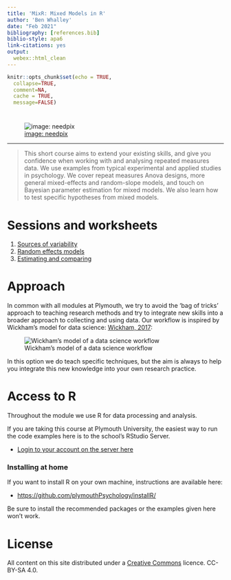 ```yaml
---
title: 'MixR: Mixed Models in R'
author: 'Ben Whalley'
date: "Feb 2021"
bibliography: [references.bib]
biblio-style: apa6
link-citations: yes
output:
  webex::html_clean
---
```



```r
knitr::opts_chunk$set(echo = TRUE,
  collapse=TRUE,
  comment=NA,
  cache = TRUE,
  message=FALSE)
```



# {-}


![[image: needpix](https://www.needpix.com/photo/1798216/cocktails-watercolor-colorful-watercolour-paint-party-alcohol-painted-artistic)](images/cocktails.png)

------------------


> This short course aims to extend your existing skills, and give you confidence when
> working with and analysing repeated measures data. We use examples from typical
> experimental and applied studies in psychology. We cover repeat measures Anova
> designs, more general mixed-effects and random-slope models, and touch on Bayesian
> parameter estimation for mixed models. We also  learn how to test specific hypotheses 
> from mixed models.


# Sessions and worksheets

1. [Sources of variability](01-repeat-measures.html)
1. [Random effects models](02-mixed-models.html)
1. [Estimating and comparing](03-estimating.html)



# Approach

In common with all modules at Plymouth, we try to avoid the 'bag of tricks' approach to
teaching research methods and try to integrate new skills into a broader approach to
collecting and using data. Our workflow is inspired by Wickham's model for data science:
[Wickham, 2017](http://r4ds.had.co.nz/introduction.html):

![Wickham's model of a data science workflow](images/data-science.png)

In this option we do teach specific techniques, but the aim is always to help you
integrate this new knowledge into your own research practice.



# Access to R

Throughout the module we use R for data processing and analysis.

If you are taking this course at Plymouth University, the easiest way to run the code
examples here is to the school's RStudio Server.

-   [Login to your account on the server here](https://rstudio.plymouth.ac.uk)


### Installing at home

If you want to install R on your own machine, instructions are available here:

-   <https://github.com/plymouthPsychology/installR/>

Be sure to install the recommended packages or the examples given here won't work.


# License

All content on this site distributed under a
[Creative Commons](https://creativecommons.org/) licence. CC-BY-SA 4.0.
